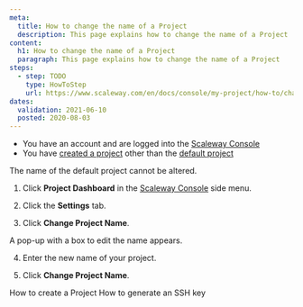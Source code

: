 ```yaml
---
meta:
  title: How to change the name of a Project
  description: This page explains how to change the name of a Project
content:
  h1: How to change the name of a Project
  paragraph: This page explains how to change the name of a Project
steps:
  - step: TODO
    type: HowToStep
    url: https://www.scaleway.com/en/docs/console/my-project/how-to/change-project-name
dates:
  validation: 2021-06-10
  posted: 2020-08-03
---
```


<Message type="requirement">

- You have an account and are logged into the [Scaleway Console](https://console.scaleway.com)
- You have [created a project](/console/my-project/how-to/create-a-project) other than the [default project](/console/my-project/concepts/#default-project)

</Message>

<Message type="important">

The name of the default project cannot be altered. 

</Message>

1. Click **Project Dashboard** in the [Scaleway Console](https://console.scaleway.com) side menu. 

2. Click the **Settings** tab.

3. Click **Change Project Name**.
  <Lightbox src="scaleway-change-project-name.png" alt="" />

  A pop-up with a box to edit the name appears. 
  <Lightbox src="scaleway-change-project-name-pop-up.png" alt="" />

4. Enter the new name of your project.

5. Click **Change Project Name**.


<Navigation title="See Also">
  <PreviousButton to="/console/my-project/how-to/create-a-project/">How to create a Project</PreviousButton>
  <NextButton to="/console/my-project/how-to/create-ssh-key/">How to generate an SSH key</NextButton>
</Navigation>
